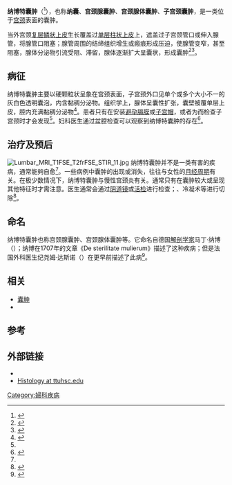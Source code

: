{{Infobox disease |
  Name           = 纳博特囊肿 |
  Image          = Ovula nabothi.jpg |
  Caption        = 纳博特囊肿 |
  DiseasesDB     = 32596 |
  ICD10          = N72 |
  ICD9           = {{ICD9|616.0}} |
  ICDO           = |
  OMIM           = |
  MedlinePlus    = 001514 |
  eMedicineSubj  = |
  eMedicineTopic = |
  MeshID         = |
}}
'''纳博特囊肿'''（{{lang|en|nabothian cyst, nabothian follicle}}<ref name="urlDorlands Medical Dictionary:nabothian follicles">{{cite web|url=http://www.mercksource.com/pp/us/cns/cns_hl_dorlands_split.jsp?pg=/ppdocs/us/common/dorlands/dorland/three/000041439.htm#000041439|title=Dorlands Medical Dictionary:nabothian follicles|format=|work=|accessdate=}}{{dead link|date=2018年4月 |bot=InternetArchiveBot |fix-attempted=yes }}</ref>），也称'''纳囊'''、'''宫颈腺囊肿'''、'''宫颈腺体囊肿'''、'''子宫颈囊肿'''，是一类位于[[宫颈|宫颈]]表面的囊肿。

当外宫颈[[复层鳞状上皮|复层鳞状上皮]]生长覆盖过[[单层柱状上皮|单层柱状上皮]]上，遮盖过子宫颈管口或伸入腺管，将腺管口阻塞；腺管周围的结缔组织增生或瘢痕形成压迫，使腺管变窄，甚至阻塞，腺体分泌物引流受阻、滞留，腺体逐渐扩大呈囊状，形成囊肿<ref>{{cite book|editor=邱雪杉|title=病理学|date=2011年7月|location=上海：上海科学技术出版社|isbn=978-7-5478-0835-1|pages=256|accessdate=2017-01-08}}</ref><ref name="tcoyf">{{cite book | first=Toni | last=Weschler | year=2002 | title=Taking Charge of Your Fertility | url=https://archive.org/details/takingchargeofyo00toni | pages=[https://archive.org/details/takingchargeofyo00toni/page/227 227]–228, 330 | edition=Revised Edition | publisher=HarperCollins | location=New York | isbn=0-06-093764-5 }}</ref>。

==病征==
纳博特囊肿主要以硬颗粒状呈象在宫颈表面，子宫颈外口见单个或多个大小不一的灰白色透明囊泡，内含黏稠分泌物。组织学上，腺体呈囊性扩张，囊壁被覆单层上皮，腔内充满黏稠分泌物<ref>{{cite book|editor=董淑芬，于会春|title=病理学|date=2015年8月|publisher=华中科技大学出版社|location=武汉|isbn=978-7-5680-0884-6|pages=195}}</ref>。患者只有在安装[[避孕膈膜|避孕膈膜]]或[[子宫帽|子宫帽]]，或者为{{le|怀孕准备|fertility awareness}}而检查子宫颈时才会发现<ref name="tcoyf" />。妇科医生通过盆腔检查可以观察到纳博特囊肿的存在<ref>{{cite book|editor=狄文，李铮，张君慧|title=生殖系统|date=2013年7月|publisher=上海交通大学出版社|location=上海|isbn=978-7-313-08134-6|pages=125}}</ref>。

==治疗及预后==
[[File:Lumbar_MRI_T1FSE_T2frFSE_STIR_11.jpg|thumb]]
纳博特囊肿并不是一类有害的疾病，通常能夠自愈<ref name="tcoyf" />。一些病例中囊肿的出现或消失，往往与女性的[[月经周期|月经周期]]有关。在极少数情况下，纳博特囊肿与慢性宫颈炎有关。通常只有在囊肿较大或呈现其他特征时才需注意。医生通常会通过[[阴道镜|阴道镜]]或[[活检|活检]]进行检查；{{le|电烙术|electrocautery}}、冷凝术等进行切除<ref>{{cite book|editor=胡殿宇，包再梅，宣永华|title=临床医学概论|date=2012年8月|publisher=华中科技大学出版社|location=武汉|isbn=978-7-5609-8020-1|pages=320}}</ref>。

==命名==
纳博特囊肿也称宫颈腺囊肿、宫颈腺体囊肿等。它命名自德国[[解剖学家|解剖学家]]马丁·纳博（{{lang|en|Martin Naboth}}）；纳博在1707年的文章《De sterilitate mulierum》描述了这种疾病；但是法国外科医生纪尧姆·达斯诺（{{lang|en|Guillaume Desnoues}}）在更早前描述了此病<ref>{{cite web | title = Nabothian Cysts | work = Who Named It?| year = 2007 | url = http://www.whonamedit.com/synd.cfm/3789.html | accessdate = 2007-06-22 }}</ref>。

==相关==
*[[囊肿|囊肿]]
*{{le|息肉 (医学)|Polyp (medicine)}}

==参考==
{{reflist}}

==外部链接==
* {{Chorus|00501}}
* [https://web.archive.org/web/20061209052230/http://www.macmed.ttuhsc.edu/Graham/gyn/pages/newpage9.htm Histology at ttuhsc.edu]

{{女性盆腔和生殖器疾病}}
{{Cystic diseases|state=collapsed}}

[[Category:婦科疾病|Category:婦科疾病]]